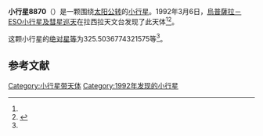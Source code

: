 {{Infobox planet
| bgcolour = #FFFFC0
| name = 8870 von Zeipel
| symbol = 
| image = 
| caption = 
| discovery = yes
| discovery_ref = 
| discoverer = [[烏普薩拉－ESO小行星及彗星巡天|烏普薩拉－ESO小行星及彗星巡天]]
| discovery_site = [[拉西拉天文台|拉西拉天文台]] 
| discovered = 1992年3月6日
| designations = yes
| mp_name = 
| named_after = 
| alt_names = 1992 EQ11/ 1977 DY10 / 1994 OD
| mp_category = [[主带小行星|主带小行星]]
| orbit_ref = <ref name="a">[http://ssd.jpl.nasa.gov/sbdb.cgi?sstr=8870 8870 von Zeipel] {{Wayback|url=http://ssd.jpl.nasa.gov/sbdb.cgi?sstr=8870 |date=20210720022728 }}，小行星數據庫瀏覽器（JPL Small-Body Database Browser）－[[美国国家航空航天局|美国国家航空航天局]]喷气推进实验室</ref>
| epoch = 2456400.5 (2013年4月18日更新)
| aphelion = {{convert|3.347229367165847|AU|km|3|abbr=on|lk=out}}
| perihelion = {{convert|2.523838210855174|AU|km|3|abbr=on}}
| semimajor = {{convert|2.935533789010511|AU|km|3|abbr=on}}
| eccentricity = 0.140245559
| period = 1837.084159 [[日|日]]<br />5.03[[儒略年|儒略年]]
| avg_speed = 
| inclination = 1.982204724294983
| asc_node = 39.29150035698514
| mean_anomaly = 
| arg_peri = 325.5036774321575
| satellites = 
| physical_characteristics = yes
| dimensions = 
| mass = 
| density = 
| surface_grav = 
| escape_velocity = 
| sidereal_day = 
| axial_tilt = 
| pole_ecliptic_lat = 
| pole_ecliptic_lon = 
| albedo = 
| temperatures= 
| temp_name1 = 
| mean_temp_1 = 
| max_temp_1 = 
| temp_name2 = 
| max_temp_2 = 
| spectral_type = 
| abs_magnitude = 325.5036774321575
}}

'''小行星8870'''（{{lang-en|8870 von Zeipel}}）是一颗围绕[[太阳|太阳]][[公转|公转]]的[[小行星|小行星]]。1992年3月6日，[[烏普薩拉－ESO小行星及彗星巡天|烏普薩拉－ESO小行星及彗星巡天]]在拉西拉天文台发现了此天体<ref name="a" /><ref>{{cite news|title=小行星列表|url=http://cfa-www.harvard.edu/iau/lists/NumberedMPs.txt|accessdate=2013-07-08|newspaper=哈佛大学|archive-date=2008-05-17|archive-url=https://web.archive.org/web/20080517010638/http://cfa-www.harvard.edu/iau/lists/NumberedMPs.txt|dead-url=no}}</ref>。

这颗小行星的[[绝对星等|绝对星等]]为325.5036774321575等<ref name="a" />。

==参考文献==
{{reflist}}
{{Minor Planet Number|[[小行星8869|小行星8869]]|[[小行星8871|小行星8871]]}}

{{小天体}}

[[Category:小行星带天体|Category:小行星带天体]]
[[Category:1992年发现的小行星|Category:1992年发现的小行星]]

{{asteroid-stub}}